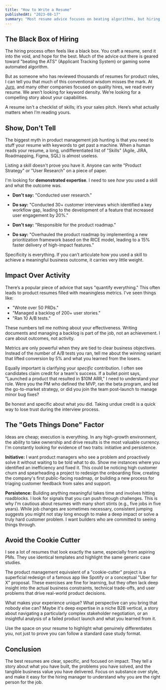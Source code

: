 ```yaml
---
title: "How to Write a Resume"
publishedAt: "2023-08-17"
summary: "Most resume advice focuses on beating algorithms, but hiring managers are looking for something else: demonstrated impact, clarity, and proof you can get things done. Here's my perspective on what makes a product manager's resume stand out."
---
```


## The Black Box of Hiring

The hiring process often feels like a black box. You craft a resume, send it into the void, and hope for the best. Much of the advice out there is geared toward "beating the ATS" (Applicant Tracking System) or gaming some automated algorithm.

But as someone who has reviewed thousands of resumes for product roles, I can tell you that much of this conventional wisdom misses the mark. At [Juro](https://juro.com/), and many other companies focused on quality hires, we read every resume. We aren’t looking for keyword density. We’re looking for a compelling story about your capabilities.

A resume isn't a checklist of skills; it’s your sales pitch. Here’s what actually matters when I’m reading yours.

## Show, Don't Tell

The biggest myth in product management job hunting is that you need to stuff your resume with keywords to get past a machine. When a human reads your resume, a long, undifferentiated list of "Skills" (Agile, JIRA, Roadmapping, Figma, SQL) is almost useless.

Listing a skill doesn't prove you have it. Anyone can write "Product Strategy" or "User Research" on a piece of paper.

I'm looking for **demonstrated expertise**. I need to see _how_ you used a skill and what the outcome was.

- **Don't say:** "Conducted user research."
- **Do say:** "Conducted 30+ customer interviews which identified a key workflow gap, leading to the development of a feature that increased user engagement by 20%."

- **Don't say:** "Responsible for the product roadmap."
- **Do say:** "Overhauled the product roadmap by implementing a new prioritization framework based on the RICE model, leading to a 15% faster delivery of high-impact features."

Specificity is everything. If you can’t articulate how you used a skill to achieve a meaningful business outcome, it carries very little weight.

## Impact Over Activity

There’s a popular piece of advice that says "quantify everything." This often leads to product resumes filled with meaningless metrics. I've seen things like:

- "Wrote over 50 PRDs."
- "Managed a backlog of 200+ user stories."
- "Ran 10 A/B tests."

These numbers tell me nothing about your effectiveness. Writing documents and managing a backlog is part of the job, not an achievement. I care about outcomes, not activity.

Metrics are only powerful when they are tied to clear business objectives. Instead of the number of A/B tests you ran, tell me about the winning variant that lifted conversion by 5% and what you learned from the losers.

Equally important is clarifying your _specific_ contribution. I often see candidates claim credit for a team's success. If a bullet point says, "Launched a product that resulted in $10M ARR," I need to understand your role. Were you the PM who defined the MVP, ran the beta program, and led the go-to-market strategy, or did you join the team post-launch to manage minor bug fixes?

Be honest and specific about what _you_ did. Taking undue credit is a quick way to lose trust during the interview process.

## The "Gets Things Done" Factor

Ideas are cheap; execution is everything. In any high-growth environment, the ability to take ownership and drive results is the most valuable currency. I'm constantly looking for evidence of two traits: initiative and persistence.

**Initiative:** I want product managers who see a problem and proactively solve it without waiting to be told what to do. Show me instances where you identified an inefficiency and fixed it. This could be noticing high customer churn and spearheading a project to redesign the onboarding flow, creating the company's first public-facing roadmap, or building a new process for triaging customer feedback from sales and support.

**Persistence:** Building anything meaningful takes time and involves hitting roadblocks. I look for signals that you can push through challenges. This is why I’m cautious about resumes with many short stints (e.g., five jobs in five years). While job changes are sometimes necessary, consistent jumping suggests you might not stay long enough to make a deep impact or solve a truly hard customer problem. I want builders who are committed to seeing things through.

## Avoid the Cookie Cutter

I see a lot of resumes that look exactly the same, especially from aspiring PMs. They use identical templates and highlight the same generic case studies.

The product management equivalent of a "cookie-cutter" project is a superficial redesign of a famous app like Spotify or a conceptual "Uber for X" proposal. These exercises are fine for learning, but they often lack deep insight into the actual business constraints, technical trade-offs, and user problems that drive real-world product decisions.

What makes your experience unique? What perspective can you bring that nobody else can? Maybe it's deep expertise in a niche B2B vertical, a story about navigating a particularly complex stakeholder negotiation, or an insightful analysis of a failed product launch and what you learned from it.

Use the space on your resume to highlight what genuinely differentiates you, not just to prove you can follow a standard case study format.

## Conclusion

The best resumes are clear, specific, and focused on impact. They tell a story about what you have built, the problems you have solved, and the tangible business value you have delivered. Focus on substance over style, and make it easy for the hiring manager to understand why you are the right person for the job.
